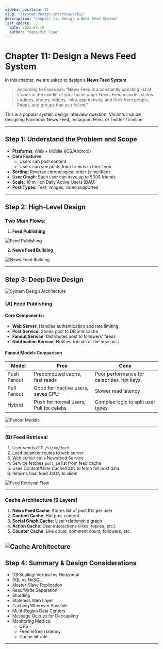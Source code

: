 ```yaml
---
sidebar_position: 11
slug: "/system-design-interview/ch11"
description: "Chapter 11: Design a News Feed System"
last_update:
  date: 2025-09-19
  author: "Heng-Min Tsao"
---
```



# Chapter 11: Design a News Feed System

In this chapter, we are asked to design a **News Feed System**.

> According to Facebook: “News Feed is a constantly updating list of stories in the middle of your home page. News Feed includes status updates, photos, videos, links, app activity, and likes from people, Pages, and groups that you follow.”

This is a popular system design interview question. Variants include designing Facebook News Feed, Instagram Feed, or Twitter Timeline.

---

## Step 1: Understand the Problem and Scope

- **Platforms**: Web + Mobile (iOS/Android)
- **Core Features**:
  - Users can post content
  - Users can see posts from friends in their feed
- **Sorting**: Reverse chronological order (simplified)
- **User Graph**: Each user can have up to 5000 friends
- **Scale**: 10 million Daily Active Users (DAU)
- **Post Types**: Text, images, video supported

---

## Step 2: High-Level Design

### Two Main Flows:

1. **Feed Publishing**

![Feed Publishing](./images/ch11/ch11-1.webp)

2. **News Feed Building**

![News Feed Building](./images/ch11/ch11-2.webp)

---


## Step 3: Deep Dive Design

![System Design Architecture](./images/ch11/ch11-3.webp)

### (A) Feed Publishing

#### Core Components:

- **Web Server**: Handles authentication and rate limiting  
- **Post Service**: Stores post to DB and cache  
- **Fanout Service**: Distributes post to followers' feeds  
- **Notification Service**: Notifies friends of the new post  

#### Fanout Models Comparison

| Model              | Pros                                 | Cons                                          |
|-------------------|--------------------------------------|-----------------------------------------------|
| Push Fanout       | Precomputed cache, fast reads        | Poor performance for celebrities, hot keys    |
| Pull Fanout       | Good for inactive users, saves CPU   | Slower read latency                           |
| Hybrid            | Push for normal users, Pull for celebs | Complex logic to split user types           |

![Fanout Models](./images/ch11/ch11-4.avif)

---

### (B) Feed Retrieval

1. User sends `GET /v1/me/feed`  
2. Load balancer routes to web server  
3. Web server calls Newsfeed Service  
4. Service fetches `post_id` list from feed cache  
5. Uses Content/User Cache/CDN to fetch full post data  
6. Returns final feed JSON to client  

![Feed Retrieval Flow](./images/ch11/ch11-6.avif)

---

### Cache Architecture (5 Layers)

1. **News Feed Cache**: Stores list of post IDs per user  
2. **Content Cache**: Hot post content  
3. **Social Graph Cache**: User relationship graph  
4. **Action Cache**: User interactions (likes, replies, etc.)  
5. **Counter Cache**: Like count, comment count, followers, etc.  

![Cache Architecture](./images/ch11/ch11-7.avif)
---

## Step 4: Summary & Design Considerations

- DB Scaling: Vertical vs Horizontal  
- SQL vs NoSQL  
- Master-Slave Replication  
- Read/Write Separation  
- Sharding  
- Stateless Web Layer  
- Caching Wherever Possible  
- Multi-Region Data Centers  
- Message Queues for Decoupling  
- Monitoring Metrics:  
  - QPS  
  - Feed refresh latency  
  - Cache hit rate  

---


